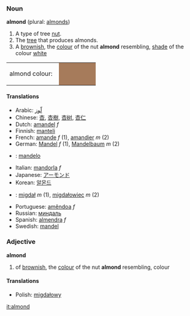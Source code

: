 ===Noun===
'''almond''' (plural: [[almonds]])

#A type of tree [[nut]].
#The [[tree]] that produces almonds.
#A [[brownish]], the [[colour]] of the nut '''almond''' resembling, [[shade]] of the colour [[white]]

<table><tr><td>almond colour: &nbsp;</td>
<td bgcolor="#A67B5B" width="80">&nbsp; </td></tr></table>

====Translations====
*Arabic: [[لّوز]]
*Chinese: [[杏]], [[杏樹]], [[杏树]], [[杏仁]]
*Dutch: [[amandel]] ''f''
*Finnish: [[manteli]]
*French: [[amande]] ''f'' (1), [[amandier]] ''m'' (2)
*German: [[Mandel]] ''f'' (1), [[Mandelbaum]] ''m'' (2)
* {{io}} : [[mandelo]]
*Italian: [[mandorla]] ''f''
*Japanese: [[アーモンド]]
*Korean: [[알몬드]]
*{{pl}}: [[migdał]] ''m'' (1), [[migdałowiec]] ''m'' (2)
*Portuguese: [[amêndoa]] ''f''
*Russian: [[миндаль]]
*Spanish: [[almendra]] ''f''
*Swedish: [[mandel]]

===Adjective===
'''almond'''

#of [[brownish]], the [[colour]] of the nut '''almond''' resembling, colour

====Translations====
*Polish: [[migdałowy]]

[[it:almond]]